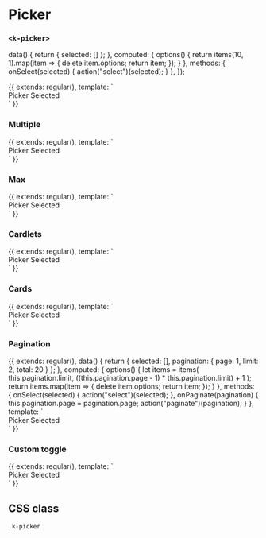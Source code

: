 
<Meta
  title="UI | Data / Picker"
  component={Picker}
  decorators={[Padding]}
/>

# Picker
### `<k-picker>`


  data() {
    return {
      selected: []
    };
  },
  computed: {
    options() {
      return items(10, 1).map(item => {
        delete item.options;
        return item;
      });
    }
  },
  methods: {
    onSelect(selected) {
      action("select")(selected);
    }
  },
});

<Preview>
  <Story name="Single">
    {{
      extends: regular(),
      template: `
        <div>
          <k-headline class="mb-3">Picker</k-headline>
          <k-picker
            :options="options"
            v-model="selected"
            class="mb-8"
            @select="onSelect"
          />
          <k-headline class="mb-3">Selected</k-headline>
          <k-code-block :code="selected" />
        </div>
      `
    }}
  </Story>
</Preview>

<Props of={Picker} />


### Multiple
<Preview>
  <Story name="Multiple">
    {{
      extends: regular(),
      template: `
        <div>
          <k-headline class="mb-3">Picker</k-headline>
          <k-picker
            :multiple="true"
            :options="options"
            v-model="selected"
            class="mb-8"
            @select="onSelect"
          />
          <k-headline class="mb-3">Selected</k-headline>
          <k-code-block :code="selected" />
        </div>
      `
    }}
  </Story>
</Preview>

### Max
<Preview>
  <Story name="Max">
    {{
      extends: regular(),
      template: `
        <div>
          <k-headline class="mb-3">Picker</k-headline>
          <k-picker
            :max="5"
            :multiple="true"
            :options="options"
            v-model="selected"
            class="mb-8"
            @select="onSelect"
          />
          <k-headline class="mb-3">Selected</k-headline>
          <k-code-block :code="selected" />
        </div>
      `
    }}
  </Story>
</Preview>

### Cardlets
<Preview>
  <Story name="Cardlets">
    {{
      extends: regular(),
      template: `
        <div>
          <k-headline class="mb-3">Picker</k-headline>
          <k-picker
            v-model="selected"
            :multiple="true"
            :options="options"
            layout="cardlet"
            class="mb-8"
            @select="onSelect"
          />
          <k-headline class="mb-3">Selected</k-headline>
          <k-code-block :code="selected" />
        </div>
      `
    }}
  </Story>
</Preview>

### Cards
<Preview>
  <Story name="Cards">
    {{
      extends: regular(),
      template: `
        <div>
          <k-headline class="mb-3">Picker</k-headline>
          <k-picker
            v-model="selected"
            :multiple="true"
            :options="options"
            layout="card"
            class="mb-8"
            @select="onSelect"
          />
          <k-headline class="mb-3">Selected</k-headline>
          <k-code-block :code="selected" />
        </div>
      `
    }}
  </Story>
</Preview>

### Pagination
<Preview>
  <Story name="Pagination">
    {{
      extends: regular(),
      data() {
        return {
          selected: [],
          pagination: {
            page: 1,
            limit: 2,
            total: 20
          }
        };
      },
      computed: {
        options() {
          let items = items(
            this.pagination.limit,
            ((this.pagination.page - 1) * this.pagination.limit) + 1
          );
          return items.map(item => {
            delete item.options;
            return item;
          });
        }
      },
      methods: {
        onSelect(selected) {
          action("select")(selected);
        },
        onPaginate(pagination) {
          this.pagination.page = pagination.page;
          action("paginate")(pagination);
        }
      },
      template: `
        <div>
          <k-headline class="mb-3">Picker</k-headline>
          <k-picker
            v-model="selected"
            :options="options"
            :multiple="true"
            :pagination="pagination"
            class="mb-8"
            @select="onSelect"
            @paginate="onPaginate"
          />
          <k-headline class="mb-3">Selected</k-headline>
          <k-code-block :code="selected" />
        </div>
      `
    }}
  </Story>
</Preview>

### Custom toggle
<Preview>
  <Story name="Custom toggle">
    {{
      extends: regular(),
      template: `
        <div>
          <k-headline class="mb-3">Picker</k-headline>
          <k-picker
            v-model="selected"
            :multiple="true"
            :options="options"
            :toggle="(item, selected, max) => {
              if (selected) {
                return {
                  icon: 'remove',
                  color: 'green',
                  tooltip: 'Remove'
                };
              } else {
                return {
                  icon: 'add',
                  tooltip: 'Add'
                };
              }
            }"
            class="mb-8"
            @select="onSelect"
          />
          <k-headline class="mb-3">Selected</k-headline>
          <k-code-block :code="selected" />
        </div>
      `
    }}
  </Story>
</Preview>

## CSS class

`.k-picker`
